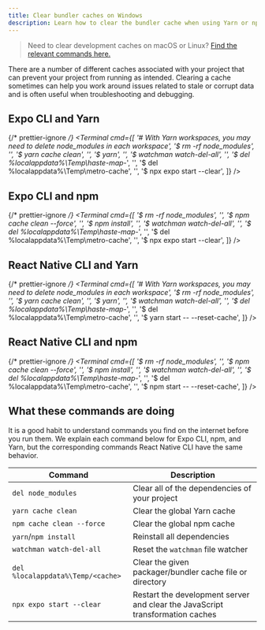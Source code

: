 ```yaml
---
title: Clear bundler caches on Windows
description: Learn how to clear the bundler cache when using Yarn or npm with Expo CLI or React Native CLI on Windows.
---
```



> Need to clear development caches on macOS or Linux? [Find the relevant commands here.](/troubleshooting/clear-cache-macos-linux/)

There are a number of different caches associated with your project that can prevent your project from running as intended. Clearing a cache sometimes can help you work around issues related to stale or corrupt data and is often useful when troubleshooting and debugging.

## Expo CLI and Yarn

{/* prettier-ignore */}
<Terminal
  cmd={[
    '# With Yarn workspaces, you may need to delete node_modules in each workspace',
    '$ rm -rf node_modules',
    '',
    '$ yarn cache clean',
    '',
    '$ yarn',
    '',
    '$ watchman watch-del-all',
    '',
    '$ del %localappdata%\Temp\haste-map-*',
    '',
    '$ del %localappdata%\Temp\metro-cache',
    '',
    '$ npx expo start --clear',
  ]}
/>

## Expo CLI and npm

{/* prettier-ignore */}
<Terminal
  cmd={[
    '$ rm -rf node_modules',
    '',
    '$ npm cache clean --force',
    '',
    '$ npm install',
    '',
    '$ watchman watch-del-all',
    '',
    '$ del %localappdata%\Temp\haste-map-*',
    '',
    '$ del %localappdata%\Temp\metro-cache',
    '',
    '$ npx expo start --clear',
  ]}
/>

## React Native CLI and Yarn

{/* prettier-ignore */}
<Terminal
  cmd={[
    '# With Yarn workspaces, you may need to delete node_modules in each workspace',
    '$ rm -rf node_modules',
    '',
    '$ yarn cache clean',
    '',
    '$ yarn',
    '',
    '$ watchman watch-del-all',
    '',
    '$ del %localappdata%\Temp\haste-map-*',
    '',
    '$ del %localappdata%\Temp\metro-cache',
    '',
    '$ yarn start -- --reset-cache',
  ]}
/>

## React Native CLI and npm

{/* prettier-ignore */}
<Terminal
  cmd={[
    '$ rm -rf node_modules',
    '',
    '$ npm cache clean --force',
    '',
    '$ npm install',
    '',
    '$ watchman watch-del-all',
    '',
    '$ del %localappdata%\Temp\haste-map-*',
    '',
    '$ del %localappdata%\Temp\metro-cache',
    '',
    '$ npm start -- --reset-cache',
  ]}
/>

## What these commands are doing

It is a good habit to understand commands you find on the internet before you run them. We explain each command below for Expo CLI, npm, and Yarn, but the corresponding commands React Native CLI have the same behavior.

| Command                           | Description                                                                   |
| --------------------------------- | ----------------------------------------------------------------------------- |
| `del node_modules`                | Clear all of the dependencies of your project                                 |
| `yarn cache clean`                | Clear the global Yarn cache                                                   |
| `npm cache clean --force`         | Clear the global npm cache                                                    |
| `yarn`/`npm install`              | Reinstall all dependencies                                                    |
| `watchman watch-del-all`          | Reset the `watchman` file watcher                                             |
| `del %localappdata%\Temp/<cache>` | Clear the given packager/bundler cache file or directory                      |
| `npx expo start --clear`          | Restart the development server and clear the JavaScript transformation caches |
